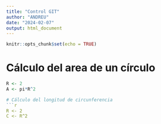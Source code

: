 ```yaml
---
title: "Control GIT"
author: "ANDREU"
date: "2024-02-07"
output: html_document
---
```


```r
knitr::opts_chunk$set(echo = TRUE)
```

# Cálculo del area de un círculo
```r
R <- 2
A <- pi*R^2

# Cálculo del longitud de circunferencia
```r
R <- 2
C <- R^2

```

